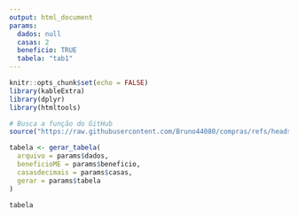 ```yaml
---
output: html_document
params:
  dados: null
  casas: 2
  beneficio: TRUE
  tabela: "tab1"
---
```


```r
knitr::opts_chunk$set(echo = FALSE)
library(kableExtra)
library(dplyr)
library(htmltools)

# Busca a função do GitHub
source("https://raw.githubusercontent.com/Bruno44080/compras/refs/heads/main/funcoes_tabelas.R")

tabela <- gerar_tabela(
  arquivo = params$dados,
  beneficioME = params$beneficio,
  casasdecimais = params$casas,
  gerar = params$tabela
)

tabela
```
